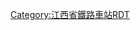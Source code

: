 {{BS-map
| title = 横岗站站线布置图<ref>{{cite book |author1=京福铁路客运专线安徽公司 |coauthors=九景衢铁路江西公司 |title=新建铁路南昌至景德镇至黄山铁路环境影响报告书 |date=2018-07}}</ref>
| map = 
\CONTg\CONTg\\\~~[[京九铁路]][[上行线|上]]、[[下行线]][[北京西站]]方向
\STRg\STRf\\\
\STR!~STRc2\ABZg3\\STRc2\CONT3~~409专用线{{rmri|c1}}
\ABZg+1\STR!~STRc4\STRc2\ABZ1+3f\STRc4
\ABZg2\STR!~STRc3\STR+1\STR!~STRc4\
\STR!~STRc1\ABZg+4\STR\STR\
\STR\ABZg2\ABZg2!~STRc3\STR!~STRc3\
ENDEa\!~POINTERg@gq\STRc2\ABZg3\STR!~STRc1\ABZg+4!~STRc1\ABZg+4\\\~~接触网工作区
STRc2\ABZg3\STRc2\STR3+1\STR!~STRc4\STR\STR\STR\\\\
ENDE1\STR!~STRc24\ABZ1+3f\STRc24\ABZg3\STR\STR\ABZg2\STRc3!~ENDEa\\\
STRc2\ABZ3+1g!~STRc2\STRc24!~STR3\ABZ1+3f\STR!~STRc4\STR\ABZg2\STR!~STRc13\ABZg+4\\\
STR+1\STR+1!~STRc4\STR+1!~STRc4\STR!~STRc4\STR\STR\STR!~STRc1\ABZg+4\STR\\\
STR+BSr\STR\STR+BSl\STR+BSr\STR\STR\STR+BSl\STR+BSlr\STR+BSr\\\
STR+BSr\STR\STR+BSl\STR+BSr\STR\STR\STR+BSl\STR+BSlr\STR+BSr\\\
STR+BSr\STR\STR+BSl\STR+BSr\STR\STR\STR+BSl\STR+BSlr\STR+BSr\\\
STR2\STR2!~STRc3\STR2!~STRc3\ABZg2!~STRc3\STR!~STRc3\STR\STR\STR+BSl\STR+BSr\\\
!~STRc1\STR2+4!~STRc1\STR+4!~STRc13\ABZg+4!~STRc1\ABZg+4\STR!~STRc2\ABZg3!~STRc2\ABZg3\STR\\\
\!~STRc1\ABZg+4\STR\ABZg2\ABZg+1!~STRc3\ABZg+1!~STRc4\ABZg2!~STRc4\ABZg3\\\
\\STR\STR\STR!~STRc1\ABZg+4\STR!~STRc2\ABZ3+1g\ABZg+4\\\
\\ABZg2\STR!~STRc3\STR\STR\ABZg+1\!~STRc4\STRl\CONTfq\\~~933专用线{{rmri|r}}
\\STR!~STRc1\ABZg+4\STR\STR\STR\\\\\
\\STR\STR\STR\STR!~STRc2\ABZg3\\\\\
\\STR\ABZg2\STR!~STRc3\ABZg+1\STR!~STRc4\\\\\
\\STR\STR!~STRc1\ABZg+4\ABZg2\STR!~STRc3\\\\\
\\STR\STR\STR!~STRc2\ABZg3!~STRc1\ABZg+4\\\\\
\\STR\STR\ABZg+1\STR!~STRc4\STR\\\\\
SKRZ-G4o\SKRZ-G4o\SKRZ-G4o\SKRZ-G4o\SKRZ-G4o\\\~~跨[[316国道]]
\\STR\STR!~STRc2\ABZg3\STR\STR\\\\\
STR\ABZg+1\ABZg2!~STRc4\STR!~STRc3\STR\\\
STR!~STRc2\ABZg3\STR!~STRc1\ABZg+4\STR\\\
\ABZg+1\STR!~STRc4\STR\ABZg2\STR!~STRc3\\\\
\STR\STR\STR\STR!~STRc1\ABZg+4\\\\
\\STR\STR\STR\STR\ABZg2\STRc3\\\\
\\STR\STR\STR\ABZg2\STR!~STRc13\STR+4\\\\
\\STR\STR\CONTge\CONTf!~STRc1\ABZg+4\STR\\\\~~[[昌赣客运专线]]来往[[赣州站]]
\\CONTge\STR\\\CONTf\STR\\\\~~[[京九铁路]]来往[[向塘站]]、[[常平站]]方向
\\\CONTge\\\\CONTf\\\\~~横岗联络线来往[[进贤南站]]方向
|bottom={{navbar|南昌市铁路车站RDT/横岗站 (当前)}}}}
<noinclude>
{{Rdt intro|[[横岗站 (江西)|横岗站]]当前}}

[[Category:江西省鐵路車站RDT]]
</noinclude>